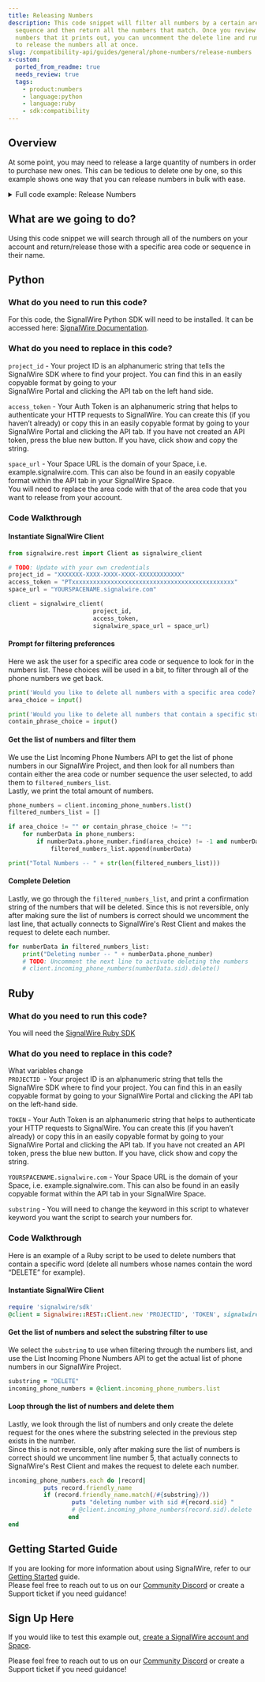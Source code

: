 ---
title: Releasing Numbers
description: This code snippet will filter all numbers by a certain area code or
  sequence and then return all the numbers that match. Once you review the
  numbers that it prints out, you can uncomment the delete line and run it again
  to release the numbers all at once.
slug: /compatibility-api/guides/general/phone-numbers/release-numbers
x-custom:
  ported_from_readme: true
  needs_review: true
  tags:
    - product:numbers
    - language:python
    - language:ruby
    - sdk:compatibility
---


Overview
--------

At some point, you may need to release a large quantity of numbers in order to purchase new ones. This can be tedious to delete one by one, so this example shows one way that you can release numbers in bulk with ease.


<details>
  <summary>Full code example: Release Numbers</summary>

<Tabs>

<TabItem value="python" label="Python">

```python
from signalwire.rest import Client as signalwire_client

# TODO: Update with your own credentials
project_id = "XXXXXXX-XXXX-XXXX-XXXX-XXXXXXXXXXXX"
access_token = "PTxxxxxxxxxxxxxxxxxxxxxxxxxxxxxxxxxxxxxxxxxxxxxx"
space_url = "YOURSPACENAME.signalwire.com"

client = signalwire_client(
                        project_id, 
                        access_token, 
                        signalwire_space_url = space_url)

print('Would you like to delete all numbers with a specific area code? If so, enter it now. If not, press Enter to skip.: ')
area_choice = input()

print('Would you like to delete all numbers that contain a specific string? If so, enter it now. If not, press Enter to skip.: ')
contain_phrase_choice = input()

phone_numbers = client.incoming_phone_numbers.list()
filtered_numbers_list = []

if area_choice != "" or contain_phrase_choice != "":
    for numberData in phone_numbers:
        if numberData.phone_number.find(area_choice) != -1 and numberData.phone_number.find(contain_phrase_choice) != -1:
            filtered_numbers_list.append(numberData)

print("Total Numbers -- " + str(len(filtered_numbers_list)))
for numberData in filtered_numbers_list:
    print("Deleting number -- " + numberData.phone_number)
    # TODO: Uncomment the next line to activate deleting the numbers
    # client.incoming_phone_numbers(numberData.sid).delete()
```

</TabItem>

<TabItem value="ruby" label="Ruby">

```ruby
require 'signalwire/sdk'
@client = Signalwire::REST::Client.new 'PROJECT_ID', 'AUTH_TOKEN', signalwire_space_url: "example.signalwire.com"
substring = "DELETE"
incoming_phone_numbers = @client.incoming_phone_numbers.list
incoming_phone_numbers.each do |record|
          puts record.friendly_name
          if (record.friendly_name.match(/#{substring}/))
                  puts "deleting number with sid #{record.sid} "
                  # @client.incoming_phone_numbers(record.sid).delete
                 end
end
```

</TabItem>

</Tabs>

</details>

What are we going to do?
------------------------

Using this code snippet we will search through all of the numbers on your account and return/release those with a specific area code or sequence in their name.

Python
------

### What do you need to run this code?

For this code, the SignalWire Python SDK will need to be installed.  It can be accessed here: [SignalWire Documentation](/compatibility-api/sdks).

### What do you need to replace in this code?

`project_id` - Your project ID is an alphanumeric string that tells the SignalWire SDK where to find your project. You can find this in an easily copyable format by going to your  
SignalWire Portal and clicking the API tab on the left hand side.  

`access_token` - Your Auth Token is an alphanumeric string that helps to authenticate your HTTP requests to SignalWire. You can create this (if you haven’t already) or copy this in an easily copyable format by going to your SignalWire Portal and clicking the API tab. If you have not created an API token, press the blue new button. If you have, click show and copy the string. 

`space_url` - Your Space URL is the domain of your Space, i.e. example.signalwire.com. This can also be found in an easily copyable format within the API tab in your SignalWire Space.  
You will need to replace the area code with that of the area code that you want to release from your account. 

### Code Walkthrough

#### Instantiate SignalWire Client

```python
from signalwire.rest import Client as signalwire_client

# TODO: Update with your own credentials
project_id = "XXXXXXX-XXXX-XXXX-XXXX-XXXXXXXXXXXX"
access_token = "PTxxxxxxxxxxxxxxxxxxxxxxxxxxxxxxxxxxxxxxxxxxxxxx"
space_url = "YOURSPACENAME.signalwire.com"

client = signalwire_client(
                        project_id, 
                        access_token, 
                        signalwire_space_url = space_url)
```

#### Prompt for filtering preferences

Here we ask the user for a specific area code or sequence to look for in the numbers list. These choices will be used in a bit, to filter through all of the phone numbers we get back.

```python
print('Would you like to delete all numbers with a specific area code? If so, enter it now. If not, press Enter to skip.: ')
area_choice = input()

print('Would you like to delete all numbers that contain a specific string? If so, enter it now. If not, press Enter to skip.: ')
contain_phrase_choice = input()
```

#### Get the list of numbers and filter them

We use the List Incoming Phone Numbers API to get the list of phone numbers in our SignalWire Project, and then look for all numbers than contain either the area code or number sequence the user selected, to add them to `filtered_numbers_list`.  
Lastly, we print the total amount of numbers. 

```python
phone_numbers = client.incoming_phone_numbers.list()
filtered_numbers_list = []

if area_choice != "" or contain_phrase_choice != "":
    for numberData in phone_numbers:
        if numberData.phone_number.find(area_choice) != -1 and numberData.phone_number.find(contain_phrase_choice) != -1:
            filtered_numbers_list.append(numberData)

print("Total Numbers -- " + str(len(filtered_numbers_list)))
```

#### Complete Deletion

Lastly, we go through the `filtered_numbers_list`, and print a confirmation string of the numbers that will be deleted. Since this is not reversible, only after making sure the list of numbers is correct should we uncomment the last line, that actually connects to SignalWire's Rest Client and makes the request to delete each number.

```python
for numberData in filtered_numbers_list:
    print("Deleting number -- " + numberData.phone_number)
    # TODO: Uncomment the next line to activate deleting the numbers
    # client.incoming_phone_numbers(numberData.sid).delete()
```

Ruby
----

### What do you need to run this code?

You will need the [SignalWire Ruby SDK](/compatibility-api/sdks)

### What do you need to replace in this code?

What variables change  
`PROJECTID `- Your project ID is an alphanumeric string that tells the SignalWire SDK where to find your project. You can find this in an easily copyable format by going to your  SignalWire Portal and clicking the API tab on the left-hand side.

`TOKEN` - Your Auth Token is an alphanumeric string that helps to authenticate your HTTP requests to SignalWire. You can create this (if you haven’t already) or copy this in an easily copyable format by going to your SignalWire Portal and clicking the API tab. If you have not created an API token, press the blue new button. If you have, click show and copy the string.

`YOURSPACENAME.signalwire.com` - Your Space URL is the domain of your Space, i.e. example.signalwire.com. This can also be found in an easily copyable format within the API tab in your SignalWire Space.

`substring` - You will need to change the keyword in this script to whatever keyword you want the script to search your numbers for.

### Code Walkthrough

Here is an example of a Ruby script to be used to delete numbers that contain a specific word (delete all numbers whose names contain the word “DELETE” for example).

#### Instantiate SignalWire Client

```ruby
require 'signalwire/sdk'
@client = Signalwire::REST::Client.new 'PROJECTID', 'TOKEN', signalwire_space_url: "YOURSPACENAME.signalwire.com"
```

#### Get the list of numbers and select the substring filter to use

We select the `substring` to use when filtering through the numbers list, and use the List Incoming Phone Numbers API to get the actual list of phone numbers in our SignalWire Project.

```ruby
substring = "DELETE"
incoming_phone_numbers = @client.incoming_phone_numbers.list
```

#### Loop through the list of numbers and delete them

Lastly, we look through the list of numbers and only create the delete request for the ones where the substring selected in the previous step exists in the number.  
Since this is not reversible, only after making sure the list of numbers is correct should we uncomment line number 5, that actually connects to SignalWire's Rest Client and makes the request to delete each number.

```ruby
incoming_phone_numbers.each do |record|
          puts record.friendly_name
          if (record.friendly_name.match(/#{substring}/))
                  puts "deleting number with sid #{record.sid} "
                  # @client.incoming_phone_numbers(record.sid).delete
                 end
end
```

Getting Started Guide
---------------------

If you are looking for more information about using SignalWire, refer to our [Getting Started](/platform/dashboard/getting-started/signing-up-for-a-space) guide.  
Please feel free to reach out to us on our [Community Discord](https://discord.com/invite/F2WNYTNjuF) or create a Support ticket if you need guidance!

Sign Up Here
------------

If you would like to test this example out, [create a SignalWire account and Space](https://m.signalwire.com/signups/new?s=1).

Please feel free to reach out to us on our [Community Discord](https://discord.com/invite/F2WNYTNjuF) or create a Support ticket if you need guidance!
